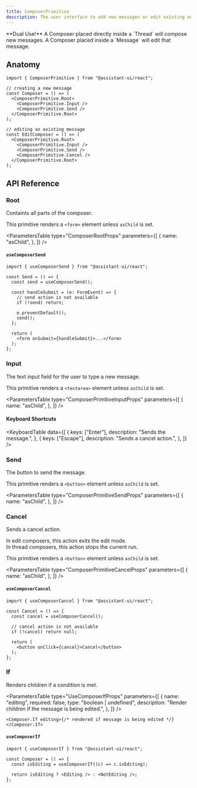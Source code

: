 ```yaml
---
title: ComposerPrimitive
description: The user interface to add new messages or edit existing ones.
---
```




<Callout type="info" emoji="✨">
  **Dual Use!** A Composer placed directly inside a `Thread` will compose new
  messages. A Composer placed inside a `Message` will edit that message.
</Callout>

## Anatomy

```tsx
import { ComposerPrimitive } from "@assistant-ui/react";

// creating a new message
const Composer = () => (
  <ComposerPrimitive.Root>
    <ComposerPrimitive.Input />
    <ComposerPrimitive.Send />
  </ComposerPrimitive.Root>
);

// editing an existing message
const EditComposer = () => (
  <ComposerPrimitive.Root>
    <ComposerPrimitive.Input />
    <ComposerPrimitive.Send />
    <ComposerPrimitive.Cancel />
  </ComposerPrimitive.Root>
);
```

## API Reference

### Root

Containts all parts of the composer.

This primitive renders a `<form>` element unless `asChild` is set.

<ParametersTable
  type="ComposerRootProps"
  parameters={[
    {
      name: "asChild",
    },
  ]}
/>


#### `useComposerSend`

```tsx
import { useComposerSend } from "@assistant-ui/react";

const Send = () => {
  const send = useComposerSend();

  const handleSubmit = (e: FormEvent) => {
    // send action is not available
    if (!send) return;

    e.preventDefault();
    send();
  };

  return (
    <form onSubmit={handleSubmit}>...</form>
  );
};
```

### Input

The text input field for the user to type a new message.

This primitive renders a `<textarea>` element unless `asChild` is set.

<ParametersTable
  type="ComposerPrimitiveInputProps"
  parameters={[
    {
      name: "asChild",
    },
  ]}
/>


#### Keyboard Shortcuts

<KeyboardTable
  data={[
    {
      keys: ["Enter"],
      description: "Sends the message.",
    },
    {
      keys: ["Escape"],
      description: "Sends a cancel action.",
    },
  ]}
/>

### Send

The button to send the message.

This primitive renders a `<button>` element unless `asChild` is set.

<ParametersTable
  type="ComposerPrimitiveSendProps"
  parameters={[
    {
      name: "asChild",
    },
  ]}
/>

### Cancel

Sends a cancel action.

In edit composers, this action exits the edit mode.  
In thread composers, this action stops the current run.

This primitive renders a `<button>` element unless `asChild` is set.

<ParametersTable
  type="ComposerPrimitiveCancelProps"
  parameters={[
    {
      name: "asChild",
    },
  ]}
/>

#### `useComposerCancel`

```tsx
import { useComposerCancel } from "@assistant-ui/react";

const Cancel = () => {
  const cancel = useComposerCancel();

  // cancel action is not available
  if (!cancel) return null;

  return (
    <button onClick={cancel}>Cancel</button>
  );
};
```

### If

Renders children if a condition is met.


<ParametersTable
  type="UseComposerIfProps"
  parameters={[
    {
      name: "editing",
      required: false,
      type: "boolean | undefined",
      description: "Render children if the message is being edited.",
    },
  ]}
/>

```tsx
<Composer.If editing>{/* rendered if message is being edited */}</Composer.If>
```

#### `useComposerIf`

```tsx
import { useComposerIf } from "@assistant-ui/react";

const Composer = () => {
  const isEditing = useComposerIf((c) => c.isEditing);

  return isEditing ? <Editing /> : <NotEditing />;
};
```
